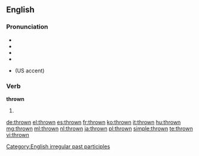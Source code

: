 ==English==

===Pronunciation===
* {{IPA|/θrəʊn/}}
* {{audio|en-us-thrown.ogg|Audio (US)}}
* {{audio|En-uk-thrown.ogg|Audio (UK)}}
* {{rhymes|əʊn}}
* {{homophones|throne}} (US accent)

===Verb===
'''thrown'''

# {{past participle of|throw}}

[[Category:English irregular past participles]]

[[de:thrown]]
[[el:thrown]]
[[es:thrown]]
[[fr:thrown]]
[[ko:thrown]]
[[it:thrown]]
[[hu:thrown]]
[[mg:thrown]]
[[ml:thrown]]
[[nl:thrown]]
[[ja:thrown]]
[[pl:thrown]]
[[simple:thrown]]
[[te:thrown]]
[[vi:thrown]]
